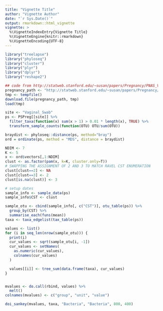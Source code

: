 ```yaml
---
title: "Vignette Title"
author: "Vignette Author"
date: "`r Sys.Date()`"
output: rmarkdown::html_vignette
vignette: >
  %\VignetteIndexEntry{Vignette Title}
  %\VignetteEngine{knitr::rmarkdown}
  %\VignetteEncoding{UTF-8}
---
```


```r
library("treelapse")
library("phyloseq")
library("cluster")
library("plyr")
library("dplyr")
library("reshape2")
```

```r
## code from http://statweb.stanford.edu/~susan/papers/Pregnancy/PNAS_Vaginal_Analysis.Rmd
pregnancy_path <- "http://statweb.stanford.edu/~susan/papers/Pregnancy/PregnancyClosed15.Rdata"
tmp <- tempfile()
download.file(pregnancy_path, tmp)
load(tmp)

site <- "Vaginal_Swab"
ps <- PSPreg[[site]] %>%
  filter_taxa(function(x) sum(x > 1) > 0.01 * length(x), TRUE) %>%
  transform_sample_counts(function(OTU) OTU/sum(OTU))

braydist <- phyloseq::distance(ps, method="bray")
ord = ordinate(ps, method = "MDS", distance = braydist)

NDIM <- 7
K <- 5
x <- ord$vectors[,1:NDIM]
clust <- as.factor(pam(x, k=K, cluster.only=T))
# SWAPPING THE ASSIGNMENT OF 2 AND 3 TO MATCH RAVEL CST ENUMERATION
clust[clust==2] <- NA
clust[clust==3] <- 2
clust[is.na(clust)] <- 3

# setup dates
sample_info <- sample_data(ps)
sample_info$CST <- clust
```

```r
sample_otu <- cbind(sample_info[, c("CST")], otu_table(ps)) %>%
  group_by(CST) %>%
  summarise_each(funs(mean))
taxa <- taxa_edgelist(tax_table(ps))

values <- list()
for (i in seq_len(nrow(sample_otu))) {
  print(i)
  cur_values <- sqrt(sample_otu[i, -1])
  cur_values <- setNames(
    as.numeric(cur_values),
    colnames(cur_values)
  )

  values[[i]] <- tree_sum(data.frame(taxa), cur_values)
}


mvalues <- do.call(rbind, values) %>%
  melt()
colnames(mvalues) <- c("group", "unit", "value")
```

```r
doi_sankey(mvalues, taxa, "Bacteria", "Bacteria", 800, 400)
```
